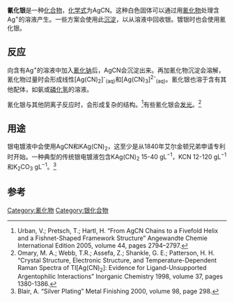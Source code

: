 {{chembox
| Verifiedfields = changed
| Watchedfields = changed
| verifiedrevid = 470456467
|   Name = 氰化银
|   ImageFile = Silver-cyanide-xtal-1x1x3-3D-bs-17.png
|   ImageName = Silver cyanide
|   IUPACName = Silver cyanide
|   OtherNames =
| Section1 = {{Chembox Identifiers
|   ChemSpiderID_Ref = {{chemspidercite|correct|chemspider}}
| ChemSpiderID = 10043
| InChI = 1/CN.Ag/c1-2;/q-1;+1
| InChIKey = LFAGQMCIGQNPJG-UHFFFAOYAM
| SMILES = [C-]#N.[Ag+]
| StdInChI_Ref = {{stdinchicite|correct|chemspider}}
| StdInChI = 1S/CN.Ag/c1-2;/q-1;+1
| StdInChIKey_Ref = {{stdinchicite|correct|chemspider}}
| StdInChIKey = LFAGQMCIGQNPJG-UHFFFAOYSA-N
| CASNo_Ref = {{cascite|changed|??}}
| CASNo = 506-64-9
|   RTECS = VW3850000
  }}
| Section2 = {{Chembox Properties
|   Formula = AgCN
|   MolarMass = 133.8856 g/mol
|   Appearance = 无色或灰色（不纯）晶体
|   Odor = 无味
|   Density = 3.943 g/cm<sup>3</sup>
|   Solubility = 0.000023 g/100 mL (20 °C)
|   SolubleOther = 溶于[[液氨|液氨]]，沸[[硝酸|硝酸]]，[[氨水|氨水]]，[[氰化钾|氰化钾]]<br />不溶于[[醇|醇]]，稀[[酸|酸]]
|   MeltingPtC = 335
|   Melting_notes = 分解
|   pKsp = 15.92
|   RefractIndex = 1/685
  }}
| Section3 = {{Chembox Structure
|   Coordination = 线性
|   CrystalStruct = 六方
  }}
| Section4 = {{Chembox Thermochemistry
|   DeltaHf = 146 kJ·mol<sup>−1</sup><ref name=b1>{{cite book| author = Zumdahl, Steven S.|title =Chemical Principles 6th Ed.| publisher = Houghton Mifflin Company| year = 2009| isbn = 0-618-94690-X|page=A23}}</ref>
|   Entropy = 84 J·mol<sup>−1</sup>·K<sup>−1</sup><ref name=b1/>
 }}
| Section7 = {{Chembox Hazards
|   ExternalMSDS =
|   MainHazards = 有毒
|   RPhrases = {{R25}}, {{R32}}, {{R33}}, {{R41}}, {{R50/53}}
|   SPhrases = {{S7}}, {{S26}}, {{S45}}, {{S60}}, {{S61}}
|   LD50 = 123 mg/kg（口服，大鼠）
|   NFPA-H = 3
|   NFPA-F = 1
|   NFPA-R = 1
|   NFPA-O = 
|   FlashPt = 320 °C
  }}<!--
| [[Specific_Heat_Capacity|Specific Heat Capacity]] = 0.498185 J/g-°C<BR/> [[Heat_of_Formation|Heat of Formation]] = 146 kJ/mol
 -->
| Section8 = {{Chembox Related
|   OtherAnions = [[氯化银|氯化银]]
|   OtherCations = [[氰化钠|氰化钠]]<br /> [[氰化亚铜|氰化亚铜]]
  }}
}}

'''氰化银'''是一种[[化合物|化合物]]，[[化学式|化学式]]为AgCN。这种白色固体可以通过用[[氰化物|氰化物]]处理含Ag<sup>+</sup>的溶液产生。一些方案会使用此[[沉淀|沉淀]]，以从溶液中回收银。镀银时也会使用氰化银。

== 反应 ==
向含有Ag<sup>+</sup>的溶液中加入[[氰化钠|氰化钠]]后，AgCN会沉淀出来。再加氰化物沉淀会溶解，氰化物过量时会形成线性[Ag(CN)<sub>2</sub>]<sup>-</sup><sub>(aq)</sub>和[Ag(CN)<sub>3</sub>]<sup>2-</sup><sub>(aq)</sub>。氰化银也溶于含有其他配体，如氨或[[磷化氢|磷化氢]]的溶液。

氰化银与其他阴离子反应时，会形成复杂的结构。<ref>Urban, V.; Pretsch, T.; Hartl, H. “From AgCN Chains to a Fivefold Helix and a Fishnet-Shaped Framework Structure” Angewandte Chemie International Edition 2005, volume 44, pages 2794–2797.</ref>有些氰化银会[[冷发光|发光]]。<ref>Omary, M. A.; Webb, T.R.; Assefa, Z.; Shankle, G. E.; Patterson, H. H. “Crystal Structure, Electronic Structure, and Temperature-Dependent Raman Spectra of Tl[Ag(CN)<sub>2</sub>]: Evidence for Ligand-Unsupported Argentophilic Interactions” Inorganic Chemistry 1998, volume 37, pages 1380-1386.</ref>

== 用途 ==
银电镀液中会使用AgCN和KAg(CN)<sub>2</sub>，这至少是从1840年艾尔金顿兄弟申请专利时开始。一种典型的传统银电镀液包含KAg(CN)<sub>2</sub> 15-40 gL<sup>−1</sup>，KCN 12-120 gL<sup>−1</sup>和K<sub>2</sub>CO<sub>3</sub> gL<sup>−1</sup>。<ref>Blair, A. “Silver Plating” Metal Finishing 2000, volume 98, page 298.</ref>

== 参考 ==
{{reflist}}

{{银化合物}}
{{氰化物}}

[[Category:氰化物|Category:氰化物]]
[[Category:银化合物|Category:银化合物]]